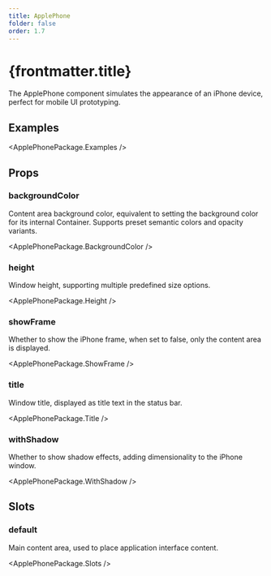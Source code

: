 ```yaml
---
title: ApplePhone
folder: false
order: 1.7
---
```



# {frontmatter.title}

The ApplePhone component simulates the appearance of an iPhone device, perfect for mobile UI prototyping.

## Examples

<ApplePhonePackage.Examples />

## Props

### backgroundColor

Content area background color, equivalent to setting the background color for its internal Container. Supports preset semantic colors and opacity variants.

<ApplePhonePackage.BackgroundColor />

### height

Window height, supporting multiple predefined size options.

<ApplePhonePackage.Height />

### showFrame

Whether to show the iPhone frame, when set to false, only the content area is displayed.

<ApplePhonePackage.ShowFrame />

### title

Window title, displayed as title text in the status bar.

<ApplePhonePackage.Title />

### withShadow

Whether to show shadow effects, adding dimensionality to the iPhone window.

<ApplePhonePackage.WithShadow />

## Slots

### default

Main content area, used to place application interface content.

<ApplePhonePackage.Slots />
